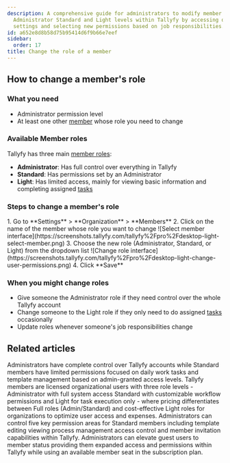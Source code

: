 ```yaml
---
description: A comprehensive guide for administrators to modify member roles between
  Administrator Standard and Light levels within Tallyfy by accessing organization
  settings and selecting new permissions based on job responsibilities.
id: a652e8d8b58d75b95414d6f9b66e7eef
sidebar:
  order: 17
title: Change the role of a member
---
```



## How to change a member's role

### What you need
- Administrator permission level
- At least one other [member](/products/pro/documenting/members/) whose role you need to change

### Available Member roles

Tallyfy has three main [member roles](/products/pro/documenting/members/):

- **Administrator**: Has full control over everything in Tallyfy
- **Standard**: Has permissions set by an Administrator
- **Light**: Has limited access, mainly for viewing basic information and completing assigned [tasks](/products/pro/tracking-and-tasks/tasks/)

### Steps to change a member's role

<Steps>
1. Go to **Settings** > **Organization** > **Members**
2. Click on the name of the member whose role you want to change
   ![Select member interface](https://screenshots.tallyfy.com/tallyfy%2Fpro%2Fdesktop-light-select-member.png)
3. Choose the new role (Administrator, Standard, or Light) from the dropdown list
   ![Change role interface](https://screenshots.tallyfy.com/tallyfy%2Fpro%2Fdesktop-light-change-user-permissions.png)
4. Click **Save**
</Steps>

### When you might change roles

- Give someone the Administrator role if they need control over the whole Tallyfy account
- Change someone to the Light role if they only need to do assigned [tasks](/products/pro/tracking-and-tasks/tasks/) occasionally
- Update roles whenever someone's job responsibilities change


## Related articles
<CardGrid>
<LinkTitleCard header="<b>Members > Standard and Admin members</b>" href="/products/pro/documenting/members/standard-admin-members/" > Administrators have complete control over Tallyfy accounts while Standard members have limited permissions focused on daily work tasks and template management based on admin-granted access levels. </LinkTitleCard>
<LinkTitleCard header="<b>Documenting > Members</b>" href="/products/pro/documenting/members/" > Tallyfy members are licensed organizational users with three role levels - Administrator with full system access Standard with customizable workflow permissions and Light for task execution only - where pricing differentiates between Full roles (Admin/Standard) and cost-effective Light roles for organizations to optimize user access and expenses. </LinkTitleCard>
<LinkTitleCard header="<b>Members > Manage member permissions</b>" href="/products/pro/documenting/members/how-do-i-manage-member-permissions-in-tallyfy/" > Administrators can control five key permission areas for Standard members including template editing viewing process management access control and member invitation capabilities within Tallyfy. </LinkTitleCard>
<LinkTitleCard header="<b>Guests > Convert a guest into a member</b>" href="/products/pro/documenting/guests/convert_guest_into_member/" > Administrators can elevate guest users to member status providing them expanded access and permissions within Tallyfy while using an available member seat in the subscription plan. </LinkTitleCard>
</CardGrid>